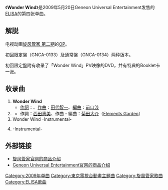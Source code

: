 {{noteTA
|skin=爆笑管家工作日誌
|1=zh-cn:旋风管家; zh-tw:旋風管家; zh-hk:爆笑管家工作日誌; zh-sg:疾风守护者;
}}
{{Infobox Single 
| Name           = Wonder Wind
| Cover          = GNCA-133.jpg
| Artist         = [[ELISA_(歌手)|ELISA]]
| Album          = [[Rouge_Adolescence|Rouge Adolescence]]
| Released       = 2009年5月20日
| Format         = [[单曲|单曲]]
| Recorded       = 
| Genre          = [[J-POP|J-POP]]（[[动画歌曲|动画歌曲]]）
| Length         = <!--分秒-->
| Label          = [[Geneon_Universal_Entertainment|Geneon Universal Entertainment]]
| Producer       = 
| Writer         = {{lang|ja|[[六ツ見純代|六ツ見純代]]}}、[[西田惠美|西田惠美]]（作詞）<br/>[[田代智一|田代智一]]、[[菊田大介|菊田大介]]（[[Elements_Garden|Elements Garden]]）（作曲）
| Reviews        = 
| Chart position = * 週間最高順位21位（[[Oricon|Oricon]]）
| Certification  = 
| Last single    = [[ebullient_future|ebullient future]]<br />（2008年）
| This single    = '''Wonder Wind'''<br />（2009年）
| Next single    = [[Dear_My_Friend_-まだ見ぬ未來へ-|Dear My Friend -まだ見ぬ未來へ-]]<br />（2009年）
}}
{{Japanese|japanese=ワンダー ウィンド|kana=|romaji=Wandā Windo}}

《'''Wonder Wind'''》是2009年5月20日Geneon Universal Entertainment发售的[[ELISA_(歌手)|ELISA]]的第四张单曲。

== 解説 ==
电视动画[[旋风管家|旋风管家 第二期]]的[[片头曲|OP]]。

初回限定盤（GNCA-0133）及通常盤（GNCA-0134）两种版本。

初回限定盤附有收录了「Wonder Wind」PV映像的DVD，并有特典的Booklet卡一张。

== 收录曲 ==
# '''Wonder Wind'''
#* [[作詞|作詞]]：{{lang|ja|[[六ツ見純代|六ツ見純代]]}}、[[作曲|作曲]]：[[田代智一|田代智一]]、[[編曲|編曲]]：[[前口涉|前口涉]]
# '''{{lang|ja|凛々と}}'''
#* 作詞：[[西田惠美|西田惠美]]、作曲・編曲：[[菊田大介|菊田大介]]（[[Elements_Garden|Elements Garden]]）
# Wonder Wind -Instrumental-
# {{lang|ja|凛々と}} -Instrumental-

== 外部链接 ==
* [https://web.archive.org/web/20090407073759/http://www.hayate-music.com/wonderwind/index.html 旋风管家官网的商品介绍]
* [https://web.archive.org/web/20090602134110/http://www.geneon-ent.co.jp/music/elisa/gnca0134/index.html Geneon Universal Entertainment官网的商品介绍]

{{ELISA}}
{{旋風管家}}
{{single-stub}}

[[Category:2009年单曲|Category:2009年单曲]]
[[Category:東京電視台動畫主題曲|Category:東京電視台動畫主題曲]]
[[Category:旋風管家歌曲|Category:旋風管家歌曲]]
[[Category:ELISA歌曲|Category:ELISA歌曲]]